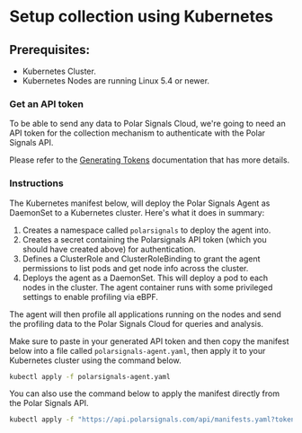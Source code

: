 
# Setup collection using Kubernetes

## Prerequisites:

- Kubernetes Cluster.
- Kubernetes Nodes are running Linux 5.4 or newer.

### Get an API token

To be able to send any data to Polar Signals Cloud, we're going to need an API token for the
collection mechanism to authenticate with the Polar Signals API.

Please refer to the [Generating Tokens](/docs/generating-tokens) documentation that has more details.

### Instructions

The Kubernetes manifest below, will deploy the Polar Signals Agent as DaemonSet to a Kubernetes cluster. Here's what it does in summary:

1. Creates a namespace called `polarsignals` to deploy the agent into.
2. Creates a secret containing the Polarsignals API token (which you should have created above) for authentication.
3. Defines a ClusterRole and ClusterRoleBinding to grant the agent permissions to list pods and get node info across the cluster.
4. Deploys the agent as a DaemonSet. This will deploy a pod to each nodes in the cluster. The agent container runs with some privileged settings to enable profiling via eBPF.

The agent will then profile all applications running on the nodes and send the profiling data to the Polar Signals Cloud for queries and analysis.

Make sure to paste in your generated API token and then copy the manifest below into a file called `polarsignals-agent.yaml`, then apply it to your Kubernetes cluster using the command below.

[//]: # (TODO: Remove this in favor of https://api.polarsignals.com/api/manifests.yaml?)

```bash
kubectl apply -f polarsignals-agent.yaml
```

<div style={{
   maxHeight: '500px',
   overflow: 'scroll',
   marginBottom: '20px'
}}>
    <KubernetesManifests />
</div>

You can also use the command below to apply the manifest directly from the Polar Signals API.

```bash
kubectl apply -f "https://api.polarsignals.com/api/manifests.yaml?token=<your-token>"
```

